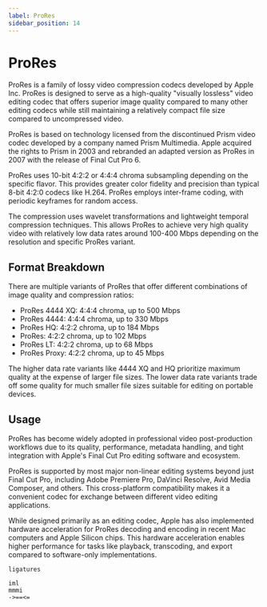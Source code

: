 ```yaml
---
label: ProRes
sidebar_position: 14
---
```


# ProRes

ProRes is a family of lossy video compression codecs developed by Apple Inc. ProRes is designed to serve as a high-quality "visually lossless" video editing codec that offers superior image quality compared to many other editing codecs while still maintaining a relatively compact file size compared to uncompressed video.

ProRes is based on technology licensed from the discontinued Prism video codec developed by a company named Prism Multimedia. Apple acquired the rights to Prism in 2003 and rebranded an adapted version as ProRes in 2007 with the release of Final Cut Pro 6.

ProRes uses 10-bit 4:2:2 or 4:4:4 chroma subsampling depending on the specific flavor. This provides greater color fidelity and precision than typical 8-bit 4:2:0 codecs like H.264. ProRes employs inter-frame coding, with periodic keyframes for random access.

The compression uses wavelet transformations and lightweight temporal compression techniques. This allows ProRes to achieve very high quality video with relatively low data rates around 100-400 Mbps depending on the resolution and specific ProRes variant.

## Format Breakdown
There are multiple variants of ProRes that offer different combinations of image quality and compression ratios:

- ProRes 4444 XQ: 4:4:4 chroma, up to 500 Mbps
- ProRes 4444: 4:4:4 chroma, up to 330 Mbps  
- ProRes HQ: 4:2:2 chroma, up to 184 Mbps
- ProRes: 4:2:2 chroma, up to 102 Mbps
- ProRes LT: 4:2:2 chroma, up to 68 Mbps
- ProRes Proxy: 4:2:2 chroma, up to 45 Mbps

The higher data rate variants like 4444 XQ and HQ prioritize maximum quality at the expense of larger file sizes. The lower data rate variants trade off some quality for much smaller file sizes suitable for editing on portable devices.

## Usage
ProRes has become widely adopted in professional video post-production workflows due to its quality, performance, metadata handling, and tight integration with Apple's Final Cut Pro editing software and ecosystem.

ProRes is supported by most major non-linear editing systems beyond just Final Cut Pro, including Adobe Premiere Pro, DaVinci Resolve, Avid Media Composer, and others. This cross-platform compatibility makes it a convenient codec for exchange between different video editing applications.

While designed primarily as an editing codec, Apple has also implemented hardware acceleration for ProRes decoding and encoding in recent Mac computers and Apple Silicon chips. This hardware acceleration enables higher performance for tasks like playback, transcoding, and export compared to software-only implementations.

```test
ligatures

iml 
mmmi
->==<=
```